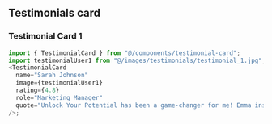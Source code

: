 ## Testimonials card


### Testimonial Card 1

<div className="not-prose bg-gradient-to-br from-indigo-50 to-white md:basis-1/2 lg:basis-1/3 rounded-xl max-w-2xl">
  <TestimonialCard
    name="Sarah Johnson"
    image={testimonialUser1}
    rating={4.8}
    role="Marketing Manager"
    quote="Unlock Your Potential has been a game-changer for me! Emma insights and strategies have empowered me to overcome self-doubt and take bold steps towards my goals. Highly recommended!"
  />
</div>

```js
import { TestimonialCard } from "@/components/testimonial-card";
import testimonialUser1 from "@/images/testimonials/testimonial_1.jpg";
<TestimonialCard
  name="Sarah Johnson"
  image={testimonialUser1}
  rating={4.8}
  role="Marketing Manager"
  quote="Unlock Your Potential has been a game-changer for me! Emma insights and strategies have empowered me to overcome self-doubt and take bold steps towards my goals. Highly recommended!"
/>;
```

